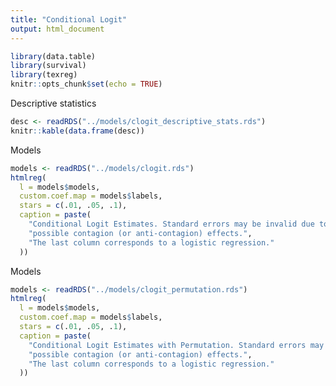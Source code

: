```yaml
---
title: "Conditional Logit"
output: html_document
---
```


```r
library(data.table)
library(survival)
library(texreg)
knitr::opts_chunk$set(echo = TRUE)
```

Descriptive statistics

```r
desc <- readRDS("../models/clogit_descriptive_stats.rds")
knitr::kable(data.frame(desc))
```

Models

```r
models <- readRDS("../models/clogit.rds")
htmlreg(
  l = models$models,
  custom.coef.map = models$labels,
  stars = c(.01, .05, .1),
  caption = paste(
    "Conditional Logit Estimates. Standard errors may be invalid due to",
    "possible contagion (or anti-contagion) effects.",
    "The last column corresponds to a logistic regression."
  ))
```

Models

```r
models <- readRDS("../models/clogit_permutation.rds")
htmlreg(
  l = models$models,
  custom.coef.map = models$labels,
  stars = c(.01, .05, .1),
  caption = paste(
    "Conditional Logit Estimates with Permutation. Standard errors may be invalid due to",
    "possible contagion (or anti-contagion) effects.",
    "The last column corresponds to a logistic regression."
  ))
```




